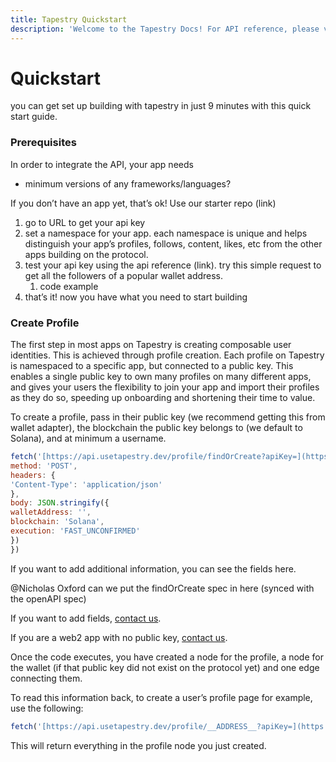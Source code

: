 ```yaml
---
title: Tapestry Quickstart
description: 'Welcome to the Tapestry Docs! For API reference, please visit [https://api.usetapestry.dev/docs](https://api.usetapestry.dev/docs)'
---
```


# Quickstart

you can get set up building with tapestry in just 9 minutes with this quick start guide. 

### Prerequisites

In order to integrate the API, your app needs 

- minimum versions of any frameworks/languages?

If you don’t have an app yet, that’s ok! Use our starter repo (link)

1. go to URL to get your api key
2. set a namespace for your app. each namespace is unique and helps distinguish your app’s profiles, follows, content, likes, etc from the other apps building on the protocol.
3. test your api key using the api reference (link). try this simple request to get all the followers of a popular wallet address.
    1. code example
4. that’s it! now you have what you need to start building

### Create Profile

The first step in most apps on Tapestry is creating composable user identities. This is achieved through profile creation. Each profile on Tapestry is namespaced to a specific app, but connected to a public key. This enables a single public key to own many profiles on many different apps, and gives your users the flexibility to join your app and import their profiles as they do so, speeding up onboarding and shortening their time to value.

To create a profile, pass in their public key (we recommend getting this from wallet adapter), the blockchain the public key belongs to (we default to Solana), and at minimum a username.

```jsx
fetch('[https://api.usetapestry.dev/profile/findOrCreate?apiKey=](https://api.usetapestry.dev/profile/findOrCreate?apiKey=)', {
method: 'POST',
headers: {
'Content-Type': 'application/json'
},
body: JSON.stringify({
walletAddress: '',
blockchain: 'Solana',
execution: 'FAST_UNCONFIRMED'
})
})
```

If you want to add additional information, you can see the fields here.

@Nicholas Oxford can we put the findOrCreate spec in here (synced with the openAPI spec)

If you want to add fields, [contact us](mailto:nemo@primitives.xyz). 

If you are a web2 app with no public key, [contact us](mailto:nemo@primitives.xyz).

Once the code executes, you have created a node for the profile, a node for the wallet (if that public key did not exist on the protocol yet) and one edge connecting them.

To read this information back, to create a user’s profile page for example, use the following:

```jsx
fetch('[https://api.usetapestry.dev/profile/__ADDRESS__?apiKey=](https://api.usetapestry.dev/profile/__ADDRESS__?apiKey=)')
```

This will return everything in the profile node you just created.